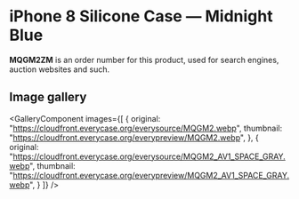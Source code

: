 
# iPhone 8 Silicone Case — Midnight Blue

<Callout type='info' emoji='👉🏻'>**MQGM2ZM** is an order number for this product, used for search engines, auction websites and such.</Callout>

## Image gallery

<GalleryComponent
    images={[
      {
        original: "https://cloudfront.everycase.org/everysource/MQGM2.webp",
        thumbnail: "https://cloudfront.everycase.org/everypreview/MQGM2.webp",
      },
      {
        original: "https://cloudfront.everycase.org/everysource/MQGM2_AV1_SPACE_GRAY.webp",
        thumbnail: "https://cloudfront.everycase.org/everypreview/MQGM2_AV1_SPACE_GRAY.webp",
      }
    ]}
  />
